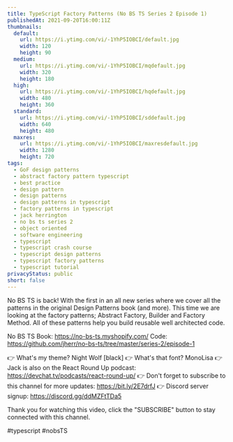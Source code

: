 ```yaml
---
title: TypeScript Factory Patterns (No BS TS Series 2 Episode 1)
publishedAt: 2021-09-20T16:00:11Z
thumbnails:
  default:
    url: https://i.ytimg.com/vi/-1YhP5IOBCI/default.jpg
    width: 120
    height: 90
  medium:
    url: https://i.ytimg.com/vi/-1YhP5IOBCI/mqdefault.jpg
    width: 320
    height: 180
  high:
    url: https://i.ytimg.com/vi/-1YhP5IOBCI/hqdefault.jpg
    width: 480
    height: 360
  standard:
    url: https://i.ytimg.com/vi/-1YhP5IOBCI/sddefault.jpg
    width: 640
    height: 480
  maxres:
    url: https://i.ytimg.com/vi/-1YhP5IOBCI/maxresdefault.jpg
    width: 1280
    height: 720
tags:
  - GoF design patterns
  - abstract factory pattern typescript
  - best practice
  - design pattern
  - design patterns
  - design patterns in typescript
  - factory patterns in typescript
  - jack herrington
  - no bs ts series 2
  - object oriented
  - software engineering
  - typescript
  - typescript crash course
  - typescript design patterns
  - typescript factory patterns
  - typescript tutorial
privacyStatus: public
short: false
---
```

  
  No BS TS is back! With the first in an all new series where we cover all the patterns in the original Design Patterns book (and more). This time we are looking at the factory patterns; Abstract Factory, Builder and Factory Method. All of these patterns help you build reusable well architected code. 

No BS TS Book: https://no-bs-ts.myshopify.com/
Code: https://github.com/jherr/no-bs-ts/tree/master/series-2/episode-1

👉 What's my theme? Night Wolf [black]
👉 What's that font? MonoLisa
👉 Jack is also on the React Round Up podcast: https://devchat.tv/podcasts/react-round-up/
👉 Don't forget to subscribe to this channel for more updates: https://bit.ly/2E7drfJ
👉 Discord server signup: https://discord.gg/ddMZFtTDa5

Thank you for watching this video, click the "SUBSCRIBE" button to stay connected with this channel. 

#typescript #nobsTS
  
